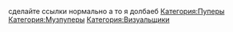 {{Инфобокс для пуперов
|title2=Пример
|другие_ники=ILya_IL242, IL243
|image3=Final.jpeg
|caption3=Пример
|сферы_творчества=RYTP, RYTPMV
|год_начала=2017
|image4=Пример
|caption4=Пример
|имя_фамилия=Илья Вдовин
|дата_рождения=19.10
|место_проживания=Краснодар
|ссылки=Основной канал: https://www.youtube.com/channel/UC9fzKq-2uwa69nxSwJ-Yj_Q
Альт: https://www.youtube.com/channel/UCpA7zX_N8bNybU780rIDjqA
ВК: https://vk.com/il242
}}

сделайте ссылки нормально а то я долбаеб
[[Категория:Пуперы]]
[[Категория:Музпуперы]]
[[Категория:Визуальщики]]